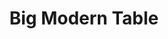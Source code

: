 ---
title: "Big Modern Table"
meta_title: "Big Modern Table craft"
description: "Craft de Big Modern Table"
rank: "a"
draft: false
name: "Big Modern Table"
recipe_img: "https://wiki.pokexgames.com/images/a/a4/Big_Modern_Table1.png"
level: 88
craft_time: 259200
result: 1
value_npc: 1
ingredients:
  - name: "Grey Poké Ball Table"
    quantity: 10
    item_img: "https://wiki.pokexgames.com/images/thumb/b/b4/Grey_Pok%C3%A9_Ball_Table.png/30px-Grey_Pok%C3%A9_Ball_Table.png"
    value_npc: 1
  - name: "Modern Table"
    quantity: 2
    item_img: "https://wiki.pokexgames.com/images/7/72/Modern_Table.png"
    value_npc: 1
  - name: "Oak Planks"
    quantity: 4
    item_img: "https://wiki.pokexgames.com/images/c/c1/Oak_Planks.png"
    value_npc: 1
---